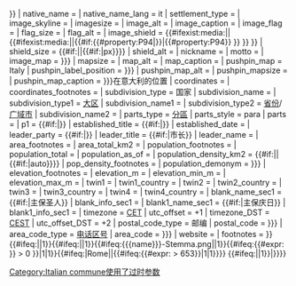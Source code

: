 {{Infobox settlement
| name          = {{{name|}}}
| official_name = {{#if:{{{official_name|}}}|{{{official_name}}}|{{#if:{{{native_name|}}}|Comune di {{{native_name}}}}}}}
| native_name             = {{{native_name|}}}
| native_name_lang        = it
| settlement_type         = {{{settlement_type|[[市镇 (意大利)|市镇]]}}}
| image_skyline           = {{{image_skyline|}}}
| imagesize               = {{{imagesize|}}}
| image_alt               = {{{image_alt|}}}
| image_caption           = {{{image_caption|}}}
| image_flag              = {{{image_flag|}}}
| flag_size               = {{{flag_size|}}}
| flag_alt                = {{{flag_alt|}}}
| image_shield            = {{#ifexist:media:{{{image_shield}}}|{{{image_shield}}}|{{#ifexist:media:{{{img_coa}}}|{{{img_coa}}}|{{#if:{{#property:P94|}}|{{#property:P94}} }} }} }}
| shield_size             = {{#if:{{{shield_size|}}}|{{{shield_size}}}|{{#if:{{{img_coa_small|}}}|px}}}}
| shield_alt              = {{{shield_alt|}}}
| nickname                = {{{nickname|}}}
| motto                   = {{{motto|}}}
| image_map               = {{{image_map|{{{map|}}}}}}
| mapsize                 = {{{mapsize|}}}
| map_alt                 = {{{map_alt|}}}
| map_caption             = {{{map_caption|}}}
| pushpin_map             = Italy
| pushpin_label_position  = {{{pushpin_label_position|{{{locator_position|right}}}}}}
| pushpin_map_alt         = {{{pushpin_map_alt|}}}
| pushpin_mapsize         = {{{pushpin_mapsize|}}}
| pushpin_map_caption     = {{{name|{{{official_name}}}}}}在意大利的位置
| coordinates = {{{coordinates|}}}
| coordinates_footnotes   = {{{coordinates_footnotes|}}}
| subdivision_type        = 国家
| subdivision_name        = {{ITA}}
| subdivision_type1       = [[大区 (意大利)|大区]]
| subdivision_name1       = {{{region|}}}
| subdivision_type2       = [[省 (意大利)|省份]]/[[广域市 (意大利)|广域市]]
| subdivision_name2       = {{{province|}}}
| parts_type              = [[分區]]
| parts_style             = para
| parts                   = 
| p1                      = {{#if:{{{frazioni|}}}|<small>{{{frazioni}}}</small>}}
| established_title       = {{#if:{{{established_date|}}}|{{{established_title|Founded}}}}}
| established_date        = {{{established_date|}}}
| leader_party            = {{#if:{{{mayor_party|}}}|{{{mayor_party}}}}}
| leader_title            = {{#if:{{{mayor|}}}|市长}}
| leader_name             = {{{mayor|}}}
| area_footnotes          = {{{area_footnotes|}}}
| area_total_km2          = {{{area_total_km2|}}}
| population_footnotes    = {{{population_footnotes|}}}
| population_total        = {{{population_total|}}}
| population_as_of        = {{{population_as_of|}}}
| population_density_km2  = {{#if:{{{population_density_km2|}}}|{{{population_density_km2}}}|{{#if:{{{area_total_km2|}}}|auto}}}}
| pop_density_footnotes   = {{{pop_density_footnotes|}}}
| population_demonym      = {{{population_demonym|{{{gentilic|}}}}}}
| elevation_footnotes     = {{{elevation_footnotes|}}}
| elevation_m             = {{{elevation_m|}}}
| elevation_min_m         = {{{elevation_min_m|}}}
| elevation_max_m         = {{{elevation_max_m|}}}
| twin1                   = {{{twin1|}}}
| twin1_country           = {{{twin1_country|}}}
| twin2                   = {{{twin2|}}}
| twin2_country           = {{{twin2_country|}}}
| twin3                   = {{{twin3|}}}
| twin3_country           = {{{twin3_country|}}}
| twin4                   = {{{twin4|}}}
| twin4_country           = {{{twin4_country|}}}
| blank_name_sec1         = {{#if:{{{saint|}}}|主保圣人}}
| blank_info_sec1         = {{{saint|}}}
| blank1_name_sec1        = {{#if:{{{day|}}}|主保庆日}}
| blank1_info_sec1        = {{{day|}}}
| timezone       = [[欧洲中部时间|CET]]
| utc_offset     = +1
| timezone_DST   = [[欧洲中部夏令时间|CEST]]
| utc_offset_DST = +2
| postal_code_type        = 邮编
| postal_code             = {{{postal_code|{{{postalcode|}}}}}}
| area_code_type          = [[意大利电话区号列表|电话区号]]
| area_code               = {{{area_code|{{{telephone|}}}}}}
| website                 = {{{website|}}}
| footnotes               = {{{footnotes|}}}
}}{{ns0|{{#if:{{#if:{{{name|}}}||1}}{{#ifeq:{{{name}}}|{{{official_name}}}|1}}{{#ifeq:{{{name}}}|{{{native_name}}}|1}}{{{mapx|}}}{{{mapy|}}}{{{map|}}}{{{telephone|}}}{{{gentilic|}}}{{{locator_position|}}}{{{img_coa|}}}{{{population_density_km2|}}}{{{timezone|}}}{{{coordinates|}}}{{{postalcode|}}}{{{nomeComune|}}}{{{panorama|}}}{{{linkStemma|}}}{{{linkBandiera|}}}{{{siglaRegione|}}}{{{siglaProvincia|}}}{{{latitudineGradi|}}}{{{latitudineMinuti|}}}{{{latitudineSecondi|}}}{{{longitudineGradi|}}}{{{longitudineMinuti|}}}{{{longitudineSecondi|}}}{{{altitudine|}}}{{{superficie|}}}{{{abitanti|}}}{{{anno|}}}{{{densita|}}}{{{comuniLimitrofi|}}}{{{cap|}}}{{{prefisso|}}}{{{fiscale|}}}{{{gradiGiorno|}}}{{{zonaSismica|}}}{{{nomeAbitanti|}}}{{{patrono|}}}{{{festivo|}}}{{{sito|}}}{{#ifeq:<nowiki>{{{name}}}</nowiki>-Stemma.png|{{{image_shield}}}|1}}{{#ifeq:{{#expr: {{precision1| {{#if:{{{elevation_m|}}}|{{{elevation_m}}}|0}} }} > 0 }}|1|1}}{{#ifeq:{{PAGENAME}}|Rome||{{#ifeq:{{#expr:{{{area_total_km2|0}}} > 653}}|1|1}}}}<!-- {{#ifeq:{{{province}}}|{{ProvinciaIT (short form)|sigla=}} ()|1}} -->{{#ifeq:{{{website}}}|{{official|}}|1}}|[[Category:Italian commune使用了过时参数]]}}}}<!-- {{{istat|}}} --><noinclude>
{{Documentation}}
</noinclude>